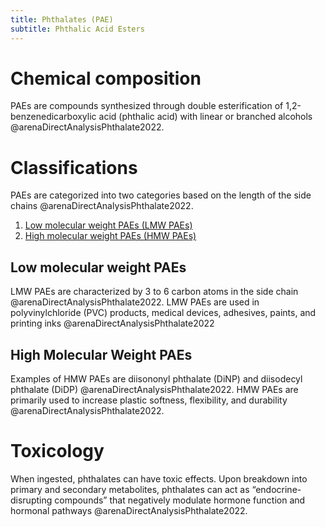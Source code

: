 ```yaml
---
title: Phthalates (PAE)
subtitle: Phthalic Acid Esters
---
```


# Chemical composition

PAEs are compounds synthesized through double esterification of 1,2-benzenedicarboxylic acid (phthalic acid) with linear or branched alcohols @arenaDirectAnalysisPhthalate2022. 



# Classifications

PAEs are categorized into two categories based on the length of the side chains @arenaDirectAnalysisPhthalate2022.

1. [Low molecular weight PAEs (LMW PAEs)](#lmw-pae)
1. [High molecular weight PAEs (HMW PAEs)](#hmw-pae)



## Low molecular weight PAEs {#lmw-pae}

LMW PAEs are characterized by 3 to 6 carbon atoms in the side chain @arenaDirectAnalysisPhthalate2022.
LMW PAEs are used in polyvinylchloride (PVC) products, medical devices, adhesives, paints, and printing inks @arenaDirectAnalysisPhthalate2022


## High Molecular Weight PAEs {#hmw-pae}

Examples of HMW PAEs are diisononyl phthalate (DiNP) and diisodecyl phthalate (DiDP) @arenaDirectAnalysisPhthalate2022.
HMW PAEs are primarily used to increase plastic softness, flexibility, and durability @arenaDirectAnalysisPhthalate2022.


# Toxicology

When ingested, phthalates can have toxic effects.
Upon breakdown into primary and secondary metabolites, phthalates can act as "endocrine-disrupting compounds" that negatively modulate hormone function and hormonal pathways @arenaDirectAnalysisPhthalate2022.


